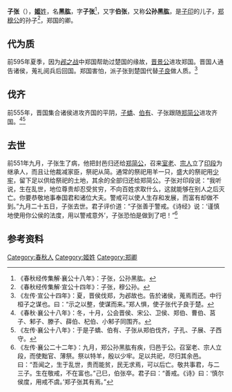 {{主條目消歧義|本條目介紹的是郑穆公之孙，關於其他名叫黑肱的人物，請見[[黑肱|黑肱]]。關於其他名叫子張的人物，請見[[子張|子張]]。}}

{{Infobox 先秦人物
|名称= 子张
|图像=
|图说=
|姓=[[姬姓|姬]]
|氏=
|名=黑肱
|字=子张
|别名=
|别字=伯张
|谥号=
|时代=春秋时期
|国家=
|身份=郑卿
|出生=
|逝世=前551年
|在位=
|父=[[子印|子印]]
|母=
|正妻=
|妾=
|子女=[[印段|印段]]
|太子=
}}
'''子张'''（{{bd|？||前551年||}}），[[姬姓|'''姬'''姓]]，名'''黑肱'''，字'''子张'''<ref>《春秋经传集解·襄公十八年》：子张，公孙黑肱。</ref>，又字'''伯张'''，又称'''公孙黑肱'''，是[[子印|子印]]的儿子，[[郑穆公|郑穆公]]的孙子<ref>《春秋经传集解·宣公十四年》：子张，穆公孙。</ref>，郑国的卿。

==代为质==
前595年夏季，因为[[邲之战|邲之战]]中郑国帮助过楚国的缘故，[[晋景公|晋景公]]进攻郑国。晋国人通告诸侯，蒐礼阅兵后回国。郑国害怕，派子张到楚国代替[[子良|子良]]做人质。<ref>《左传·宣公十四年》：夏，晋侯伐郑，为邲故也。告於诸侯，蒐焉而还。中行桓子之谋也。曰：“示之以整，使谋而来。”郑人惧，使子张代子良于楚。</ref>

==伐齐==
前555年，晋国集合诸侯进攻齐国的平阴，[[子蟜_(郑国)|子蟜]]、[[伯有|伯有]]、子张跟随[[郑简公|郑简公]]进攻齐国。<ref>《春秋·襄公十八年》：冬，十月，公会晋侯、宋公、卫侯、郑伯、曹伯、莒子、邾子、滕子、薛伯、杞伯、小邾子同围齐。</ref><ref>《左传·襄公十八年》：于是子蟜、伯有、子张从郑伯伐齐，子孔、子展、子西守。</ref>

==去世==
前551年九月，子张生了病，他把封邑归还给[[郑简公|郑简公]]，召来[[室老|室老]]、[[宗人|宗人]]立了[[印段|印段]]为继承人，而且让他裁减家臣，祭祀从简。通常的祭祀用羊一只，盛大的祭祀用[[少牢|少牢]]，留下足以供给祭祀的土地，其余的全部归还给郑简公。子张对印段说：“我听说，生在乱世，地位尊贵却忍受贫穷，不向百姓求取什么，这就能够在别人之后灭亡。你要恭敬地事奉国君和诸位大夫。警戒可以使人生存和发展，而富有却做不到。”九月二十五日，子张去世。君子评价道：“子张善于警戒。《诗经》说：‘谨慎地使用你公侯的法度，用以警戒意外’，子张恐怕是做到了吧！”<ref>《左传·襄公二十二年》：九月，郑公孙黑肱有疾，归邑于公。召室老、宗人立段，而使黜官、薄祭。祭以特羊，殷以少牢。足以共祀，尽归其余邑。曰：“吾闻之，生于乱世，贵而能贫，民无求焉，可以后亡。敬共事君，与二三子。生在敬戒，不在富也。”己巳，伯张卒。君子曰：“善戒。《诗》曰：‘慎尔侯度，用戒不虞。’郑子张其有焉。”</ref>

== 参考资料 ==
{{reflist}}

[[Category:春秋人|Category:春秋人]]
[[Category:姬姓|Category:姬姓]]
[[Category:郑卿|Category:郑卿]]